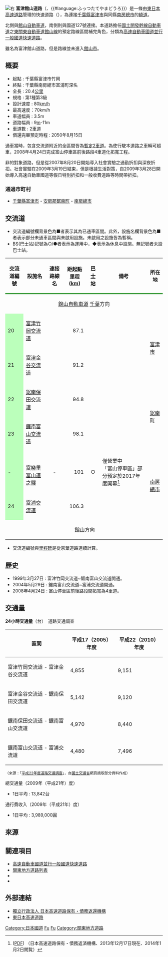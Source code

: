 {{Infobox_road
|級別、所屬系統 = [[高速自動車國道並行一般國道快速道路|一般國道快速道路（A'）]]<br />（[[收費道路|收費]]）
|徽號 = [[File:Futtsu_Tateyama_Road_Route_Sign.svg|250px]]
|名稱 = 富津館山道路
|name_notes = [[File:Japanese_National_Route_Sign_0127.svg|24px]]{{link-ja|國道127號|国道127号}}[[繞道|繞道]]
|地圖 = 
|length_km =  20.4
|開工 = 
|通車 = 1999年 - 2004年
|起點 = [[富津市|富津市]]（[[富津竹岡交流道|富津竹岡交流道]]）
|終點 = [[南房總市|南房總市]]（[[富浦交流道|富浦交流道]]）
|主要連接道路 = 請參考本文 
|cities=  [[鋸南町|鋸南町]]
}}

[[File:Futtsu-Tateyama-Road-201002.JPG|右]]
'''富津館山道路'''（{{lang|ja|富津館山道路}}、{{#language:ふっつたてやまどうろ}}）是一條由[[東日本高速公路|東日本高速道路]]管理的快速道路（{{lang|ja|自動車専用道路}}），為連接[[千葉縣|千葉縣]][[富津市|富津市]]與同縣[[南房總市|南房總市]]的{{link-ja|國道127號|国道127号}}[[繞道|繞道]]。

北側與[[館山自動車道|館山自動車道]]，南側則與國道127號{{link-ja|館山繞道|館山バイパス}}連接。本道路擔任[[國土開發幹線自動車道|國土開發幹線自動車道]]之[[東關東自動車道|東關東自動車道館山線]]的預定路線區間補完角色，分類為[[高速自動車國道並行一般國道快速道路|高速自動車國道並行一般國道快速道路]]。

雖名為富津館山道路，但是路線並未進入[[館山市|館山市]]。

== 概要 ==
* 起點 : 千葉縣富津市竹岡
* 終點 : 千葉縣南房總市富浦町深名
* 全長 : 20.4[[公里|公里]]
* 規格 : 第1種第3級
* 設計速度 : 80[[千米每小时|km/h]]
* 最高速度：70km/h
* 車道幅員 : 3.5m
* 道路幅員 : 9[[米_(单位)|m]]-11m
* 車道數 : 2車道
* 償還完畢預定時程 : 2050年8月15日
通車當時，包含交流道附近的全區間皆為[[2車道高速公路|暫定2車道]]。為使行駛本道路之車輛可超車，2008年4月24日完成富山停車區前後路段4車道化拓寬工程。

非{{link-ja|ETC折扣制度|ETC割引制度}}的對象道路，但是從2007年8月20日開始導入社會實驗之通勤折扣與深夜折扣。社會實驗在2009年3月19日結束，但是根據生活對策，自2009年3月28日開始導入高速自動車國道等假日特別折扣和一般收費道路等時間帶折扣。

=== 通過市町村 ===
* [[千葉縣|千葉縣]][[富津市|富津市]] - [[安房郡|安房郡]][[鋸南町|鋸南町]] - [[南房總市|南房總市]]

== 交流道 ==
* 交流道編號欄背景色為■者表示其為已通車區間。此外，設施名欄背景色為■者表示部分未通車區間與未啟用設施。未啟用之設施皆為暫稱。
* BS(巴士站)記號為○/●者表示為運用中，◆表示為休息中設施。無記號者未設巴士站。
{| class="wikitable" style="margin-bottom: 10px;"
! style="border-bottom:3px solid green" |交流道編號
! style="border-bottom:3px solid green" |設施名
! style="border-bottom:3px solid green" |連接路線名
! style="border-bottom:3px solid green" |距起點里程<br>
([[千米|km]])
! style="border-bottom:3px solid green" |[[巴士站|巴士站]]
! style="border-bottom:3px solid green" |備考
! style="border-bottom:3px solid green" |所在地
|-
| colspan="7" style="text-align:center" |[[館山自動車道|館山自動車道]] [[千葉市|千葉]]方向
|-
! style="background-color:#BFB" |20
|[[富津竹岡交流道|富津竹岡交流道]]
|{{link-ja|千葉縣道91號竹岡交流道線|千葉県道91号竹岡インター線}}
| style="text-align:right" |87.1
| style="text-align:center"|
|
| rowspan="2" |[[富津市|富津市]]
|-
! style="background-color:#BFB" |21
|[[富津金谷交流道|富津金谷交流道]]
|{{link-ja|千葉縣道237號濱金谷停車場線|千葉県道237号浜金谷停車場線}}
| style="text-align:right" |91.2
| style="text-align:center"|
|
|-
! style="background-color:#BFB" |22
|[[鋸南保田交流道|鋸南保田交流道]]
|{{link-ja|千葉縣道34號鴨川保田線|千葉県道34号鴨川保田線}}
| style="text-align:right" |94.8
| style="text-align:center"|
|
| rowspan="2" |[[鋸南町|鋸南町]]
|-
! style="background-color:#BFB" |23
|[[鋸南富山交流道|鋸南富山交流道]]
|{{link-ja|千葉縣道184號外野勝山線|千葉県道184号外野勝山線}}
| style="text-align:right" |98.1
| style="text-align:center"|
|
|-
! style="background-color:#BFB" |-
|{{link-ja|富山停車區|富山パーキングエリア}}<br>
[[富樂里富山道之驛|富樂里富山道之驛]]
| style="text-align:center" | -
| style="text-align:right" |101
| style="text-align:center" |○
|僅{{link-ja|高速公路綠洲|ハイウェイオアシス}}營業中<br>
「富山停車區」部分預定於2017年度開幕<ref>{{PDFlink|[http://www.jehdra.go.jp/pdf/1162.pdf 高速道路利便施設の連結に関する情報提供（東日本高速道路株式会社管理分）]}}([[便携式文档格式|PDF]])<span> </span>（日本高速道路保有・債務返済機構、2013年12月17日現在、2014年1月2日閲覧）</ref>
| rowspan="2" |[[南房總市|南房總市]]
|-
! style="background-color:#BFB" |24
|[[富浦交流道|富浦交流道]]
|{{link-ja|國道127號|国道127号}}
| style="text-align:right" |106.3
|-
| colspan="7" style="text-align:center" |{{link-ja|館山繞道|館山バイパス}} [[館山市|館山]]方向
|}
* 交流道編號與[[里程碑|里程碑]]是從京葉道路連續計算。

== 歷史 ==
* 1999年3月27日 : 富津竹岡交流道~鋸南富山交流道開通。
* 2004年5月29日 : 鋸南富山交流道~富浦交流道開通。
* 2008年4月24日 : 富山停車區前後路段間拓寬為4車道。

== 交通量 ==
'''24小時交通量'''（台）　道路交通調查
{| class="wikitable" style="text-align: center; margin-bottom: 10px;"
!區間 
!平成17（2005）年度
!平成22（2010）年度
|-
| 富津竹岡交流道 - 富津金谷交流道 
| 4,855 
| 9,151
|-
| 富津金谷交流道 - 鋸南保田交流道 
| 5,142 
| 9,120
|-
| 鋸南保田交流道 - 鋸南富山交流道 
| 4,970 
| 8,440
|-
| 鋸南富山交流道 - 富浦交流道 
| 4,480 
| 7,496
|}
<small>（來源：「[http://www.mlit.go.jp/road/census/h22-1/ 平成22年度道路交通調查]{{Wayback|url=http://www.mlit.go.jp/road/census/h22-1/ |date=20170801042208 }}」，自[[國土交通省|國土交通省]]網頁摘取部分資料作成）</small>

總交通量（2009年（平成21年）度）
* 1日平均 : 13,842台
通行費收入（2009年（平成21年）度）
* 1日平均 : 3,989,000圓

== 來源 ==
<references />

== 關連項目 ==
* [[高速自動車國道並行一般國道快速道路|高速自動車國道並行一般國道快速道路]]
* [[關東地方道路列表|關東地方道路列表]]
* {{link-ja|館山繞道|館山バイパス}}
* {{link-ja|千葉縣道88號富津館山線|千葉県道88号富津館山線}}

== 外部連結 ==
* [http://www.jehdra.go.jp/ 獨立行政法人 日本高速道路保有・債務返還機構]{{Wayback|url=http://www.jehdra.go.jp/ |date=20100922014545 }}
* [http://www.e-nexco.co.jp/ 東日本高速道路]{{Wayback|url=http://www.e-nexco.co.jp/ |date=20140203074239 }}

{{東日本高速公路}}
{{富津館山道路}}

[[Category:日本國道|Category:日本國道]]
[[Category:日本高速公路|Fu]]
[[Category:東日本高速公路|Fu]]
[[Category:關東地方道路|Category:關東地方道路]]
